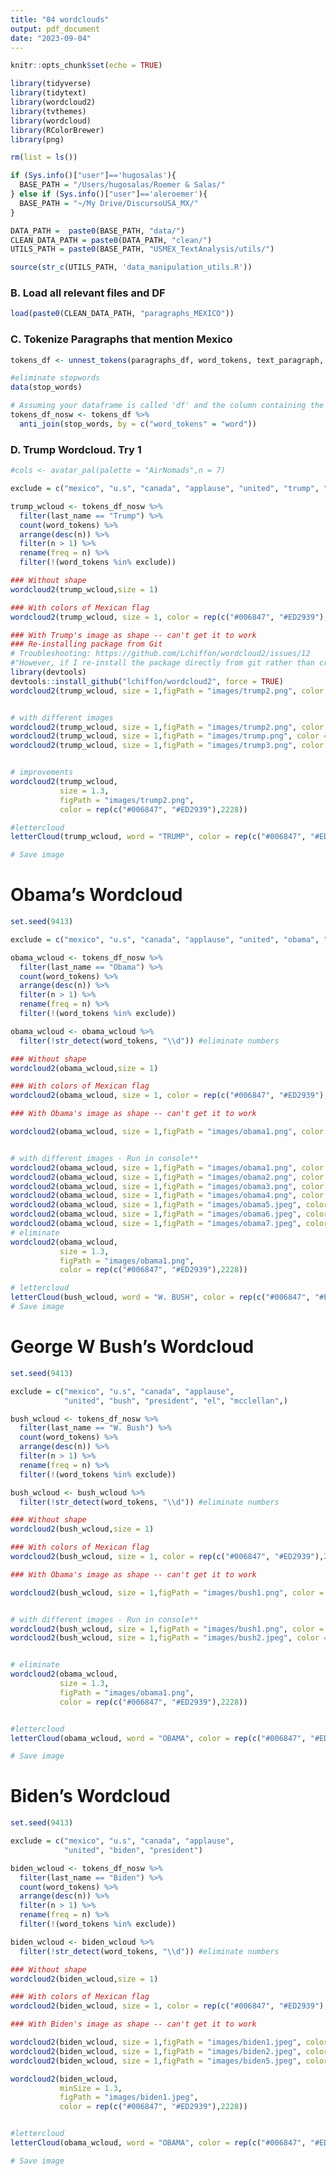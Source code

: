 ```yaml
---
title: "04 wordclouds"
output: pdf_document
date: "2023-09-04"
---
```


```r
knitr::opts_chunk$set(echo = TRUE)
```

```r
library(tidyverse)
library(tidytext)
library(wordcloud2)
library(tvthemes)
library(wordcloud)
library(RColorBrewer)
library(png)
```

```r
rm(list = ls())

if (Sys.info()["user"]=='hugosalas'){
  BASE_PATH = "/Users/hugosalas/Roemer & Salas/"
} else if (Sys.info()["user"]=='aleroemer'){
  BASE_PATH = "~/My Drive/DiscursoUSA_MX/"
}

DATA_PATH =  paste0(BASE_PATH, "data/")
CLEAN_DATA_PATH = paste0(DATA_PATH, "clean/")
UTILS_PATH = paste0(BASE_PATH, "USMEX_TextAnalysis/utils/")

source(str_c(UTILS_PATH, 'data_manipulation_utils.R'))
```

### B. Load all relevant files and DF

```r
load(paste0(CLEAN_DATA_PATH, "paragraphs_MEXICO"))
```

### C. Tokenize Paragraphs that mention Mexico
```r
tokens_df <- unnest_tokens(paragraphs_df, word_tokens, text_paragraph, token = "words")

#eliminate stopwords
data(stop_words)

# Assuming your dataframe is called 'df' and the column containing the tokens is called 'word_tokens'
tokens_df_nosw <- tokens_df %>%
  anti_join(stop_words, by = c("word_tokens" = "word"))
```


### D. Trump Wordcloud. Try 1
```r
#cols <- avatar_pal(palette = "AirNomads",n = 7)

exclude = c("mexico", "u.s", "canada", "applause", "united", "trump", "president")

trump_wcloud <- tokens_df_nosw %>%
  filter(last_name == "Trump") %>%
  count(word_tokens) %>%
  arrange(desc(n)) %>%
  filter(n > 1) %>%
  rename(freq = n) %>% 
  filter(!(word_tokens %in% exclude))

### Without shape
wordcloud2(trump_wcloud,size = 1)

### With colors of Mexican flag
wordcloud2(trump_wcloud, size = 1, color = rep(c("#006847", "#ED2939"),2228))

### With Trump's image as shape -- can't get it to work
### Re-installing package from Git
# Troubleshooting: https://github.com/Lchiffon/wordcloud2/issues/12
#"However, if I re-install the package directly from git rather than cran, it works!"
library(devtools)
devtools::install_github("lchiffon/wordcloud2", force = TRUE)
wordcloud2(trump_wcloud, size = 1,figPath = "images/trump2.png", color = rep(c("#006847", "#ED2939"),2228))


# with different images
wordcloud2(trump_wcloud, size = 1,figPath = "images/trump2.png", color = rep(c("#006847", "#ED2939"),2228))
wordcloud2(trump_wcloud, size = 1,figPath = "images/trump.png", color = rep(c("#006847", "#ED2939"),2228))
wordcloud2(trump_wcloud, size = 1,figPath = "images/trump3.png", color = rep(c("#006847", "#ED2939"),2228))


# improvements
wordcloud2(trump_wcloud, 
           size = 1.3,
           figPath = "images/trump2.png",
           color = rep(c("#006847", "#ED2939"),2228))

#lettercloud
letterCloud(trump_wcloud, word = "TRUMP", color = rep(c("#006847", "#ED2939"),2228))

# Save image

```



# Obama's Wordcloud


```r
set.seed(9413)

exclude = c("mexico", "u.s", "canada", "applause", "united", "obama", "president", "el")

obama_wcloud <- tokens_df_nosw %>%
  filter(last_name == "Obama") %>%
  count(word_tokens) %>%
  arrange(desc(n)) %>%
  filter(n > 1) %>%
  rename(freq = n) %>% 
  filter(!(word_tokens %in% exclude))

obama_wcloud <- obama_wcloud %>% 
  filter(!str_detect(word_tokens, "\\d")) #eliminate numbers

### Without shape
wordcloud2(obama_wcloud,size = 1)

### With colors of Mexican flag
wordcloud2(obama_wcloud, size = 1, color = rep(c("#006847", "#ED2939"),2228))

### With Obama's image as shape -- can't get it to work

wordcloud2(obama_wcloud, size = 1,figPath = "images/obama1.png", color = rep(c("#006847", "#ED2939"),2228))


# with different images - Run in console**
wordcloud2(obama_wcloud, size = 1,figPath = "images/obama1.png", color = rep(c("#006847", "#ED2939"),2228))
wordcloud2(obama_wcloud, size = 1,figPath = "images/obama2.png", color = rep(c("#006847", "#ED2939"),2228))
wordcloud2(obama_wcloud, size = 1,figPath = "images/obama3.png", color = rep(c("#006847", "#ED2939"),2228))
wordcloud2(obama_wcloud, size = 1,figPath = "images/obama4.png", color = rep(c("#006847", "#ED2939"),2228))
wordcloud2(obama_wcloud, size = 1,figPath = "images/obama5.jpeg", color = rep(c("#006847", "#ED2939"),2228))
wordcloud2(obama_wcloud, size = 1,figPath = "images/obama6.jpeg", color = rep(c("#006847", "#ED2939"),2228))
wordcloud2(obama_wcloud, size = 1,figPath = "images/obama7.jpeg", color = rep(c("#006847", "#ED2939"),2228))
# eliminate 
wordcloud2(obama_wcloud, 
           size = 1.3,
           figPath = "images/obama1.png",
           color = rep(c("#006847", "#ED2939"),2228))

# lettercloud
letterCloud(bush_wcloud, word = "W. BUSH", color = rep(c("#006847", "#ED2939"),2228))
# Save image

```


# George W Bush's Wordcloud

```r
set.seed(9413)

exclude = c("mexico", "u.s", "canada", "applause", 
            "united", "bush", "president", "el", "mcclellan",)

bush_wcloud <- tokens_df_nosw %>%
  filter(last_name == "W. Bush") %>%
  count(word_tokens) %>%
  arrange(desc(n)) %>%
  filter(n > 1) %>%
  rename(freq = n) %>% 
  filter(!(word_tokens %in% exclude))

bush_wcloud <- bush_wcloud %>% 
  filter(!str_detect(word_tokens, "\\d")) #eliminate numbers

### Without shape
wordcloud2(bush_wcloud,size = 1)

### With colors of Mexican flag
wordcloud2(bush_wcloud, size = 1, color = rep(c("#006847", "#ED2939"),2228))

### With Obama's image as shape -- can't get it to work

wordcloud2(bush_wcloud, size = 1,figPath = "images/bush1.png", color = rep(c("#006847", "#ED2939"),2228))


# with different images - Run in console**
wordcloud2(bush_wcloud, size = 1,figPath = "images/bush1.png", color = rep(c("#006847", "#ED2939"),2228))
wordcloud2(bush_wcloud, size = 1,figPath = "images/bush2.jpeg", color = rep(c("#006847", "#ED2939"),2228))


# eliminate 
wordcloud2(obama_wcloud, 
           size = 1.3,
           figPath = "images/obama1.png",
           color = rep(c("#006847", "#ED2939"),2228))


#lettercloud
letterCloud(obama_wcloud, word = "OBAMA", color = rep(c("#006847", "#ED2939"),2228))

# Save image

```


# Biden's Wordcloud

```r
set.seed(9413)

exclude = c("mexico", "u.s", "canada", "applause", 
            "united", "biden", "president")

biden_wcloud <- tokens_df_nosw %>%
  filter(last_name == "Biden") %>%
  count(word_tokens) %>%
  arrange(desc(n)) %>%
  filter(n > 1) %>%
  rename(freq = n) %>% 
  filter(!(word_tokens %in% exclude))

biden_wcloud <- biden_wcloud %>% 
  filter(!str_detect(word_tokens, "\\d")) #eliminate numbers

### Without shape
wordcloud2(biden_wcloud,size = 1)

### With colors of Mexican flag
wordcloud2(biden_wcloud, size = 1, color = rep(c("#006847", "#ED2939"),2228))

### With Biden's image as shape -- can't get it to work

wordcloud2(biden_wcloud, size = 1,figPath = "images/biden1.jpeg", color = rep(c("#006847", "#ED2939"),2228))
wordcloud2(biden_wcloud, size = 1,figPath = "images/biden2.jpeg", color = rep(c("#006847", "#ED2939"),2228))#not good
wordcloud2(biden_wcloud, size = 1,figPath = "images/biden5.jpeg", color = rep(c("#006847", "#ED2939"),2228))#not good

wordcloud2(biden_wcloud, 
           minSize = 1.3,
           figPath = "images/biden1.jpeg",
           color = rep(c("#006847", "#ED2939"),2228))


#lettercloud
letterCloud(obama_wcloud, word = "OBAMA", color = rep(c("#006847", "#ED2939"),2228))

# Save image

```